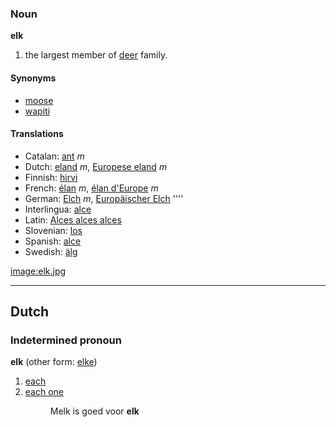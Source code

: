 === Noun ===
'''elk'''

#the largest member of [[deer]] family.

==== Synonyms ====
*[[moose]]
*[[wapiti]]

====Translations====
*Catalan: [[ant]] ''m''
*Dutch: [[eland]] ''m'', [[Europese eland]] ''m''
*Finnish: [[hirvi]]
*French: [[élan]] ''m'', [[élan d'Europe]] ''m''
*German: [[Elch]] ''m'', [[Europäischer Elch]] '''' 
*Interlingua: [[alce]]
*Latin: [[Alces alces alces]]
*Slovenian: [[los]]
*Spanish: [[alce]]
*Swedish: [[älg]]

[[image:elk.jpg]]

----
==Dutch==
===Indetermined pronoun===
'''elk''' (other form: [[elke]])

#[[each]]
#[[each one]]
#:Melk is goed voor '''elk'''